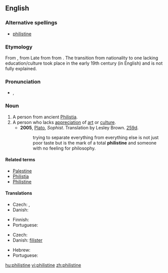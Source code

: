 {{also|philistine}}
==English==
{{rft}}
===Alternative spellings===
* [[philistine]]
{{wikipedia|Philistines|mul=Philistinism}}

===Etymology===
From {{LL.}} {{term|Philistinus|lang=la}}, from Late {{etyl|grc|en}} {{term|Φυλιστῖνοι|tr=Phulistinoi|lang=grc|sc=polytonic}} from {{etyl|he|en}} {{term|פלשתים|tr=P'lishtim|lang=he|sc=Hebr}} from {{term|פלשת||Philistia|tr=P'leshet|lang=he|sc=Hebr}} {{rfscript|Hebrew|Could we get some vowel marks?}}.  The transition from nationality to one lacking education/culture took place in the early 19th century (in English) and is not fully explained.  

===Pronunciation===
* {{a|UK{}} {{IPA|/ˈfɪl.ɪ.staɪn/}}, {{SAMPA|/"fIl.I.staIn/}}

===Noun===
{{en-noun}}

# A person from ancient [[Philistia]].
# A person who lacks [[appreciation]] of [[art]] or [[culture]].
#* '''2005''', [[w:Plato|Plato]], ''Sophist''.  Translation by Lesley Brown. [[w:Stephanus pagination|259d]].
#*: trying to separate everything from everything else is not just poor taste but is the mark of a total '''philistine''' and someone with no feeling for philosophy.

====Related terms====
* [[Palestine]]
* [[Philistia]]
* [[Philistine]]

====Translations====
{{trans-top|person lacking appreciation of culture}}
* Czech: {{t-|cs|barbar|m}}, {{t-|cs|šosák|m}}
* Danish: {{t-|da|spidsborger}}
{{trans-mid}}
* Finnish: {{t-|fi|filistealainen}}
* Portuguese: {{t-|pt|filisteu|m}}
{{trans-bottom}}

{{trans-top|person from Philistia}}
* Czech: {{t-|cs|Filištín|m}}
* Danish: [[filister]]
{{trans-mid}}
* Hebrew: {{he-translation|פלשתי|P"lishti}} {{m}}
* Portuguese: {{t-|pt|filisteu|m}}
{{trans-bottom}}

[[hu:philistine]]
[[vi:philistine]]
[[zh:philistine]]